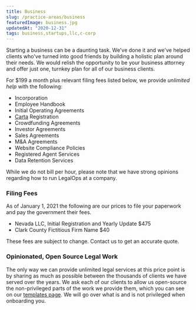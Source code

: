 ```yaml
---
title: Business
slug: /practice-areas/business
featuredImage: business.jpg
updatedAt: "2020-12-31"
tags: business,startups,llc,c-corp
---
```


Starting a business can be a daunting task. We've done it and we've helped
clients who've turned into good friends by building a holistic plan around
their needs. We would relish the opportunity to be your business attorney and
offer just one, turnkey plan for all of our business clients.

For $199 a month plus relevant filing fees listed below, we provide
*unlimited help* with the following:

* Incorporation
* Employee Handbook
* Initial Operating Agreements
* [Carta](https://www.carta.com) Registration
* Crowdfunding Agreements
* Investor Agreements
* Sales Agreements
* M&A Agreements
* Website Compliance Policies
* Registered Agent Services
* Data Retention Services

While we do not bill per hour, please note that we have strong opinions
regarding how to run LegalOps at a company.

### Filing Fees

As of January 1, 2021 the following are our prices to file your paperwork and
pay the government their fees.

* Nevada LLC, Initial Registration and Yearly Update $475
* Clark County Fictitious Firm Name $40

These fees are subject to change. Contact us to get an accurate quote.

### Opinionated, Open Source Legal Work

The only way we can provide unlimited legal services at this price point is by
sharing as much as possible between the thousands of clients we have served over
the years. We ask each of our clients to allow us open-source the
non-privileged parts of the work we provide them, which you can see on our
[templates page](/templates). We will go over what is and is not privileged when
onboarding you.
